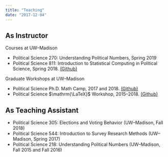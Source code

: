 ```yaml
---
title: "Teaching"
date: "2017-12-04"
---
```



## As Instructor

Courses at UW--Madison

- Political Science 270: Understanding Political Numbers, Spring 2019
- Political Science 811: Introduction to Statistical Computing in Political Science, Spring 2018. [(Github)](/811/)


Graduate Workshops at UW--Madison

- Political Science Ph.D. Math Camp, 2017 and 2018. [(Github)](https://github.com/mikedecr/math-camp-2018)
- Political Science $\mathrm{\LaTeX}$ Workshop, 2015--2018. [(Github)](https://github.com/mikedecr/latex-workshop-2018)



## As Teaching Assistant

- Political Science 305: Elections and Voting Behavior (UW--Madison, Fall 2018)
- Political Science 544: Introduction to Survey Research Methods (UW--Madison, Spring 2017)
- Political Science 218: Understanding Political Numbers (UW--Madison, Fall 2015 and Fall 2016)






